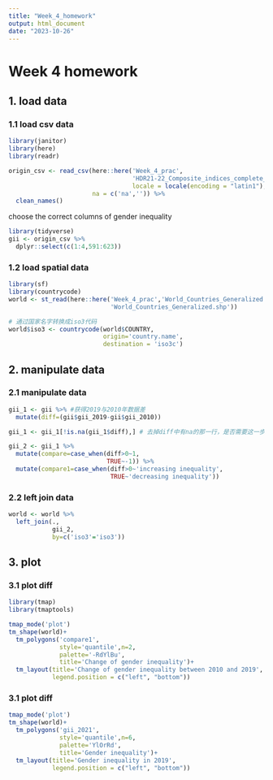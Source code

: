 ```yaml
---
title: "Week_4_homework"
output: html_document
date: "2023-10-26"
---
```


# Week 4 homework

## 1. load data

### 1.1 load csv data
```r
library(janitor)
library(here)
library(readr)

origin_csv <- read_csv(here::here('Week_4_prac',
                                  'HDR21-22_Composite_indices_complete_time_series.csv'),
                                  locale = locale(encoding = "latin1"),
                       na = c('na','')) %>%
  clean_names()
```

choose the correct columns of gender inequality
```r
library(tidyverse)
gii <- origin_csv %>%
  dplyr::select(c(1:4,591:623))
```

### 1.2 load spatial data
```r
library(sf)
library(countrycode)
world <- st_read(here::here('Week_4_prac','World_Countries_Generalized',
                            'World_Countries_Generalized.shp'))
```
```r
# 通过国家名字转换成iso3代码
world$iso3 <- countrycode(world$COUNTRY,
                          origin='country.name',
                          destination = 'iso3c')

```


## 2. manipulate data

### 2.1 manipulate data
```r
gii_1 <- gii %>% #获得2019与2010年数据差
  mutate(diff=(gii$gii_2019-gii$gii_2010))

gii_1 <- gii_1[!is.na(gii_1$diff),] # 去掉diff中有na的那一行，是否需要这一步骤还有待研究
```
```r
gii_2 <- gii_1 %>%
  mutate(compare=case_when(diff>0~1,
                           TRUE~-1)) %>%
  mutate(compare1=case_when(diff>0~'increasing inequality',
                            TRUE~'decreasing inequality'))
```

### 2.2 left join data
```r
world <- world %>%
  left_join(.,
            gii_2,
            by=c('iso3'='iso3'))
```

## 3. plot

### 3.1 plot diff
```r
library(tmap)
library(tmaptools)

tmap_mode('plot')
tm_shape(world)+
  tm_polygons('compare1',
              style='quantile',n=2,
              palette='-RdYlBu',
              title='Change of gender inequality')+
  tm_layout(title='Change of gender inequality between 2010 and 2019',
            legend.position = c("left", "bottom"))
```

### 3.1 plot diff
```r
tmap_mode('plot')
tm_shape(world)+
  tm_polygons('gii_2021',
              style='quantile',n=6,
              palette='YlOrRd',
              title='Gender inequality')+
  tm_layout(title='Gender inequality in 2019',
            legend.position = c("left", "bottom"))
```

